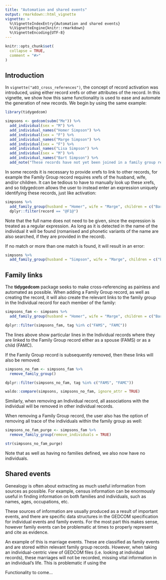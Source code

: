 ```yaml
---
title: "Automation and shared events"
output: rmarkdown::html_vignette
vignette: >
  %\VignetteIndexEntry{Automation and shared events}
  %\VignetteEngine{knitr::rmarkdown}
  %\VignetteEncoding{UTF-8}
---
```


```r
knitr::opts_chunk$set(
  collapse = TRUE,
  comment = "#>"
)
```

## Introduction

In `vignette("a03_cross_references")`, the concept of record activation was introduced, using either record xrefs or other attributes of the record. In this vignette, we show how this same functionality is used to ease and automate the generation of new records. We begin by using the same example:

```r
library(tidygedcom)

simpsons <- gedcom(subm("Me")) %>% 
  add_individual(sex = "M") %>% 
  add_individual_names("Homer Simpson") %>% 
  add_individual(sex = "F") %>% 
  add_individual_names("Marge Simpson") %>%  
  add_individual(sex = "F") %>% 
  add_individual_names("Lisa Simpson") %>% 
  add_individual(sex = "M") %>% 
  add_individual_names("Bart Simpson") %>%  
  add_note("These records have not yet been joined in a family group record")
```

In some records it is necessary to provide xrefs to link to other records, for example the Family Group record requires xrefs of the husband, wife, and/or children. It can be tedious to have to manually look up these xrefs, and so tidygedcom allows the user to instead enter an expression uniquely identifying these records, just like activation:

```r
simpsons %>% 
  add_family_group(husband = "Homer", wife = "Marge", children = c("Bart", "Lisa")) %>% 
  dplyr::filter(record == "@F1@")
```

Note that the full name does not need to be given, since the expression is treated as a regular expression. As long as it is detected in the name of the individual it will be found (romanised and phonetic variants of the name are also searched, if they are provided in the record).

If no match or more than one match is found, it will result in an error:

```r
simpsons %>% 
  add_family_group(husband = "Simpson", wife = "Marge", children = c("Bart", "Lisa")) 
```

## Family links

The **tidygedcom** package seeks to make cross-referencing as painless and automated as possible. When adding a Family Group record, as well as creating the record, it will also create the relevant links to the family group in the Individual record for each member of the family:

```r
simpsons_fam <- simpsons %>% 
  add_family_group(husband = "Homer", wife = "Marge", children = c("Bart", "Lisa")) 

dplyr::filter(simpsons_fam, tag %in% c("FAMS", "FAMC"))
```

The lines above show particular lines in the Individual records where they are linked to the Family Group record either as a spouse (FAMS) or as a child (FAMC).

If the Family Group record is subsequently removed, then these links will also be removed:

```r
simpsons_no_fam <- simpsons_fam %>% 
  remove_family_group() 

dplyr::filter(simpsons_no_fam, tag %in% c("FAMS", "FAMC"))

waldo::compare(simpsons, simpsons_no_fam, ignore_attr = TRUE)
```


Similarly, when removing an Individual record, all associations with the individual will be removed in other individual records.

When removing a Family Group record, the user also has the option of removing all trace of the individuals within the family group as well:

```r
simpsons_no_fam_purge <- simpsons_fam %>% 
  remove_family_group(remove_individuals = TRUE) 

str(simpsons_no_fam_purge)
```

Note that as well as having no families defined, we also now have no individuals.

## Shared events

Genealogy is often about extracting as much useful information from sources as possible. For example, census information can be enormously useful in finding information on both families and individuals, such as names, ages, occupations, etc.

These sources of information are usually produced as a result of important events, and there are specific data structures in the GEDCOM specification for individual events and family events. For the most part this makes sense, however family events can be problematic at times to properly represent and cite as evidence.

An example of this is marriage events. These are classified as family events and are stored within relevant family group records. However, when taking an individual-centric view of GEDCOM files (i.e. looking at individual records), these marriages will not be recorded, missing vital information in an individual's life. This is problematic if using the 

Functionality to come...


